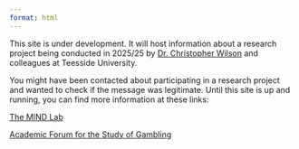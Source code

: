 ```yaml
---
format: html
---
```

This site is under development. It will host information about a research project being conducted in 2025/25 by [Dr. Christopher Wilson](mailto:christopher.wilson@tees.ac.uk) and colleagues at Teesside University.

You might have been contacted about participating in a research project and wanted to check if the message was legitimate. Until this site is up and running, you can find more information at these links:

[The MIND Lab](https://www.themindlab.uk)

[Academic Forum for the Study of Gambling](https://afsg.org/2025/04/30/exploratory-grant-award-winners-2025/)




